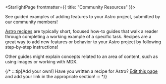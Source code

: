 ---
---


<StarlightPage frontmatter={{ title: "Community Resources" }}>

  See guided examples of adding features to your Astro project, submitted by our community members!

  [Astro recipes](https://docs.astro.build/en/recipes/) are typically short, focused how-to guides that walk a reader through completing a working example of a specific task. Recipes are a great way to add new features or behavior to your Astro project by following step-by-step instructions!

  Other guides might explain concepts related to an area of content, such as using images or working with MDX.

  {/* :::tip[Add your own!]
  Have you written a recipe for Astro? [Edit this page](https://github.com/withastro/docs/edit/main/src/content/docs/en/community-resources/content.mdx) and add your link in the appropriate section!
  ::: */}
  <AstroTags />
</StarlightPage>
